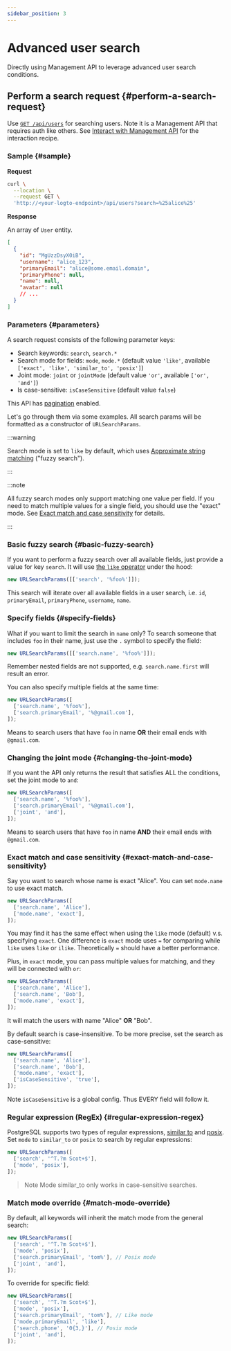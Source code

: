 ```yaml
---
sidebar_position: 3
---
```


# Advanced user search

Directly using Management API to leverage advanced user search conditions.

## Perform a search request \{#perform-a-search-request}

Use [`GET /api/users`](https://openapi.logto.io/operation/operation-getuser) for searching users. Note it is a Management API that requires auth like others. See [Interact with Management API](/integrate-logto/interact-with-management-api) for the interaction recipe.

### Sample \{#sample}

**Request**

```bash
curl \
  --location \
  --request GET \
  'http://<your-logto-endpoint>/api/users?search=%25alice%25'

```

**Response**

An array of `User` entity.

```json
[
  {
    "id": "MgUzzDsyX0iB",
    "username": "alice_123",
    "primaryEmail": "alice@some.email.domain",
    "primaryPhone": null,
    "name": null,
    "avatar": null
    // ...
  }
]
```

### Parameters \{#parameters}

A search request consists of the following parameter keys:

- Search keywords: `search`, `search.*`
- Search mode for fields: `mode`, `mode.*` (default value `'like'`, available `['exact', 'like', 'similar_to', 'posix']`)
- Joint mode: `joint` or `jointMode` (default value `'or'`, available `['or', 'and']`)
- Is case-sensitive: `isCaseSensitive` (default value `false`)

This API has [pagination](/integrate-logto/interact-with-management-api/#managing-paginated-api-responses) enabled.

Let's go through them via some examples. All search params will be formatted as a constructor of `URLSearchParams`.

:::warning

Search mode is set to `like` by default, which uses [Approximate string matching](https://en.wikipedia.org/wiki/Approximate_string_matching) ("fuzzy search").

:::

:::note

All fuzzy search modes only support matching one value per field. If you need to match multiple values for a single field, you should use the "exact" mode. See [Exact match and case sensitivity](/user-management/advanced-user-search#exact-match-and-case-sensitivity) for details.

:::

### Basic fuzzy search \{#basic-fuzzy-search}

If you want to perform a fuzzy search over all available fields, just provide a value for key `search`. It will use [the `like` operator](https://www.postgresql.org/docs/current/functions-matching.html#FUNCTIONS-LIKE) under the hood:

```javascript
new URLSearchParams([['search', '%foo%']]);
```

This search will iterate over all available fields in a user search, i.e. `id`, `primaryEmail`, `primaryPhone`, `username`, `name`.

### Specify fields \{#specify-fields}

What if you want to limit the search in `name` only? To search someone that includes `foo` in their name, just use the `.` symbol to specify the field:

```javascript
new URLSearchParams([['search.name', '%foo%']]);
```

Remember nested fields are not supported, e.g. `search.name.first` will result an error.

You can also specify multiple fields at the same time:

```javascript
new URLSearchParams([
  ['search.name', '%foo%'],
  ['search.primaryEmail', '%@gmail.com'],
]);
```

Means to search users that have `foo` in name **OR** their email ends with `@gmail.com`.

### Changing the joint mode \{#changing-the-joint-mode}

If you want the API only returns the result that satisfies ALL the conditions, set the joint mode to `and`:

```javascript
new URLSearchParams([
  ['search.name', '%foo%'],
  ['search.primaryEmail', '%@gmail.com'],
  ['joint', 'and'],
]);
```

Means to search users that have `foo` in name **AND** their email ends with `@gmail.com`.

### Exact match and case sensitivity \{#exact-match-and-case-sensitivity}

Say you want to search whose name is exact "Alice". You can set `mode.name` to use exact match.

```javascript
new URLSearchParams([
  ['search.name', 'Alice'],
  ['mode.name', 'exact'],
]);
```

You may find it has the same effect when using the `like` mode (default) v.s. specifying `exact`. One difference is `exact` mode uses `=` for comparing while `like` uses `like` or `ilike`. Theoretically `=` should have a better performance.

Plus, in `exact` mode, you can pass multiple values for matching, and they will be connected with `or`:

```javascript
new URLSearchParams([
  ['search.name', 'Alice'],
  ['search.name', 'Bob'],
  ['mode.name', 'exact'],
]);
```

It will match the users with name "Alice" **OR** "Bob".

By default search is case-insensitive. To be more precise, set the search as case-sensitive:

```javascript
new URLSearchParams([
  ['search.name', 'Alice'],
  ['search.name', 'Bob'],
  ['mode.name', 'exact'],
  ['isCaseSensitive', 'true'],
]);
```

Note `isCaseSensitive` is a global config. Thus EVERY field will follow it.

### Regular expression (RegEx) \{#regular-expression-regex}

PostgreSQL supports two types of regular expressions, [similar to](https://www.postgresql.org/docs/current/functions-matching.html#FUNCTIONS-SIMILARTO-REGEXP) and [posix](https://www.postgresql.org/docs/current/functions-matching.html#FUNCTIONS-POSIX-REGEXP). Set `mode` to `similar_to` or `posix` to search by regular expressions:

```javascript
new URLSearchParams([
  ['search', '^T.?m Scot+$'],
  ['mode', 'posix'],
]);
```

> Note Mode similar_to only works in case-sensitive searches.

### Match mode override \{#match-mode-override}

By default, all keywords will inherit the match mode from the general search:

```javascript
new URLSearchParams([
  ['search', '^T.?m Scot+$'],
  ['mode', 'posix'],
  ['search.primaryEmail', 'tom%'], // Posix mode
  ['joint', 'and'],
]);
```

To override for specific field:

```javascript
new URLSearchParams([
  ['search', '^T.?m Scot+$'],
  ['mode', 'posix'],
  ['search.primaryEmail', 'tom%'], // Like mode
  ['mode.primaryEmail', 'like'],
  ['search.phone', '0{3,}'], // Posix mode
  ['joint', 'and'],
]);
```
